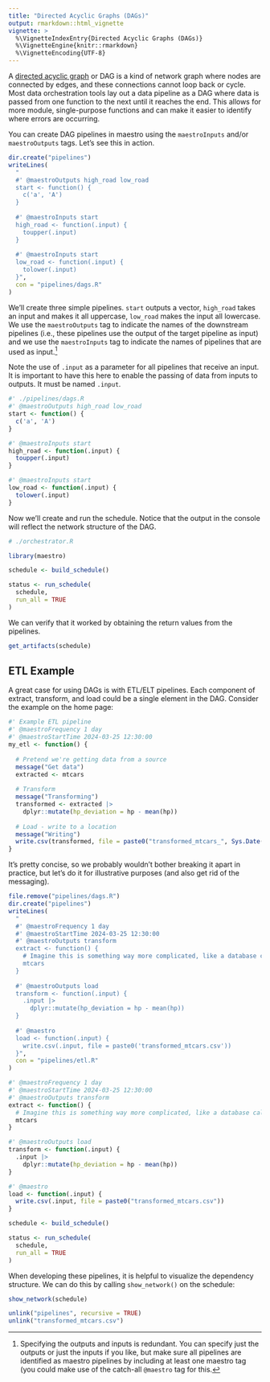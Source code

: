 ```yaml
---
title: "Directed Acyclic Graphs (DAGs)"
output: rmarkdown::html_vignette
vignette: >
  %\VignetteIndexEntry{Directed Acyclic Graphs (DAGs)}
  %\VignetteEngine{knitr::rmarkdown}
  %\VignetteEncoding{UTF-8}
---
```


A [directed acyclic graph](https://en.wikipedia.org/wiki/Directed_acyclic_graph) or DAG is a kind of network graph where nodes are connected by edges, and these connections cannot loop back or cycle. Most data orchestration tools lay out a data pipeline as a DAG where data is passed from one function to the next until it reaches the end. This allows for more module, single-purpose functions and can make it easier to identify where errors are occurring.

You can create DAG pipelines in maestro using the `maestroInputs` and/or `maestroOutputs` tags. Let's see this in action.

```r
dir.create("pipelines")
writeLines(
  "
  #' @maestroOutputs high_road low_road
  start <- function() {
    c('a', 'A')
  }
  
  #' @maestroInputs start
  high_road <- function(.input) {
    toupper(.input)
  }
  
  #' @maestroInputs start
  low_road <- function(.input) {
    tolower(.input)
  }",
  con = "pipelines/dags.R"
)
```

We'll create three simple pipelines. `start` outputs a vector, `high_road` takes an input and makes it all uppercase, `low_road` makes the input all lowercase. We use the `maestroOutputs` tag to indicate the names of the downstream pipelines (i.e., these pipelines use the output of the target pipeline as input) and we use the `maestroInputs` tag to indicate the names of pipelines that are used as input.[^1]

[^1]: Specifying the outputs and inputs is redundant. You can specify just the outputs or just the inputs if you like, but make sure all pipelines are identified as maestro pipelines by including at least one maestro tag (you could make use of the catch-all `@maestro` tag for this.

Note the use of `.input` as a parameter for all pipelines that receive an input. It is important to have this here to enable the passing of data from inputs to outputs. It must be named `.input`.

```r
#' ./pipelines/dags.R
#' @maestroOutputs high_road low_road
start <- function() {
  c('a', 'A')
}

#' @maestroInputs start
high_road <- function(.input) {
  toupper(.input)
}

#' @maestroInputs start
low_road <- function(.input) {
  tolower(.input)
}
```

Now we'll create and run the schedule. Notice that the output in the console will reflect the network structure of the DAG.

```r
# ./orchestrator.R

library(maestro)

schedule <- build_schedule()

status <- run_schedule(
  schedule,
  run_all = TRUE
)
```

We can verify that it worked by obtaining the return values from the pipelines.

```r
get_artifacts(schedule)
```

## ETL Example

A great case for using DAGs is with ETL/ELT pipelines. Each component of extract, transform, and load could be a single element in the DAG. Consider the example on the home page:

```r
#' Example ETL pipeline
#' @maestroFrequency 1 day
#' @maestroStartTime 2024-03-25 12:30:00
my_etl <- function() {
  
  # Pretend we're getting data from a source
  message("Get data")
  extracted <- mtcars
  
  # Transform
  message("Transforming")
  transformed <- extracted |> 
    dplyr::mutate(hp_deviation = hp - mean(hp))
  
  # Load - write to a location
  message("Writing")
  write.csv(transformed, file = paste0("transformed_mtcars_", Sys.Date(), ".csv"))
}
```

It's pretty concise, so we probably wouldn't bother breaking it apart in practice, but let's do it for illustrative purposes (and also get rid of the messaging).

```r
file.remove("pipelines/dags.R")
dir.create("pipelines")
writeLines(
  "
  #' @maestroFrequency 1 day
  #' @maestroStartTime 2024-03-25 12:30:00
  #' @maestroOutputs transform
  extract <- function() {
    # Imagine this is something way more complicated, like a database call
    mtcars
  }
  
  #' @maestroOutputs load
  transform <- function(.input) {
    .input |> 
      dplyr::mutate(hp_deviation = hp - mean(hp))
  }
  
  #' @maestro
  load <- function(.input) {
    write.csv(.input, file = paste0('transformed_mtcars.csv'))
  }",
  con = "pipelines/etl.R"
)
```

```r
#' @maestroFrequency 1 day
#' @maestroStartTime 2024-03-25 12:30:00
#' @maestroOutputs transform
extract <- function() {
  # Imagine this is something way more complicated, like a database call
  mtcars
}

#' @maestroOutputs load
transform <- function(.input) {
  .input |> 
    dplyr::mutate(hp_deviation = hp - mean(hp))
}

#' @maestro
load <- function(.input) {
  write.csv(.input, file = paste0("transformed_mtcars.csv"))
}
```

```r
schedule <- build_schedule()

status <- run_schedule(
  schedule,
  run_all = TRUE
)
```

When developing these pipelines, it is helpful to visualize the dependency structure. We can do this by calling `show_network()` on the schedule:

```r
show_network(schedule)
```

```r
unlink("pipelines", recursive = TRUE)
unlink("transformed_mtcars.csv")
```

